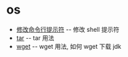 = os =
* [[os/modify_command_tip|修改命令行提示符]] -- 修改 shell 提示符
* [[os/tar|tar]] -- tar 用法
* [[os/wget|wget]] -- wget 用法, 如何 wget 下载 jdk
